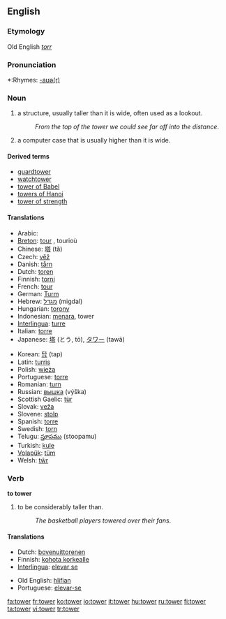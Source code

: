 ==English==
===Etymology===
Old English ''[[torr]]''

===Pronunciation===
*:Rhymes: [[Rhymes:English:-aʊə(r)|-aʊə(r)]]

===Noun===
{{wikipedia}}
{{en-noun}}

#a structure, usually taller than it is wide, often used as a lookout.
#:''From the top of the tower we could see far off into the distance''.
#a computer case that is usually higher than it is wide.

====Derived terms====
*[[guardtower]]
*[[watchtower]]
*[[tower of Babel]]
*[[towers of Hanoi]]
*[[tower of strength]]

==== Translations ====
{{top}}
*Arabic: {{ARchar|[[برج]]}} {{Unicode|(burj)}}
*[[Breton]]: [[tour#Breton|tour]] {{m}}, tourioù {{p}}
*Chinese: [[塔]] (tǎ)
*Czech: [[věž]] {{f}}
*Danish: [[tårn]] {{n}}
*Dutch: [[toren]] {{m}}
*Finnish: [[torni]]
*French: [[tour#French|tour]] {{f}}
*German: [[Turm]] {{m}}
*Hebrew: [[מגדל]] (migdal) {{m}}
*Hungarian: [[torony]]
*Indonesian: [[menara]], tower
*[[Interlingua]]: [[turre]]
*Italian: [[torre]] {{f}}
*Japanese: [[塔]] (とう, tō), [[タワー]] (tawā)
{{mid}}
*Korean: [[탑]] (tap)
*Latin: [[turris]] {{f}}
*Polish: [[wieża]] {{f}}
*Portuguese: [[torre]] {{f}}
*Romanian: [[turn#Romanian|turn]] {{n}}
*Russian: [[вышка]] (výška) {{f}}
*Scottish Gaelic: [[tùr]] {{m}}
*Slovak: [[veža]] {{f}}
*Slovene: [[stolp]] {{m}}
*Spanish: [[torre]] {{f}}
*Swedish: [[torn#Swedish|torn]]
*Telugu: [[స్తూపము]] (stoopamu)
*Turkish: [[kule]]
*[[Volapük]]: [[tüm]]
*Welsh: [[tŵr]]
{{bottom}}

===Verb===
'''to tower'''

#to be considerably taller than.
#:''The basketball players towered over their fans''.

====Translations====
{{top}}
*Dutch: [[bovenuittorenen]]
*Finnish: [[kohota korkealle]]
*[[Interlingua]]: [[elevar se]]
{{mid}}
*Old English: [[hlifian]]
*Portuguese: [[elevar-se]]
{{bottom}}

[[fa:tower]]
[[fr:tower]]
[[ko:tower]]
[[io:tower]]
[[it:tower]]
[[hu:tower]]
[[ru:tower]]
[[fi:tower]]
[[ta:tower]]
[[vi:tower]]
[[tr:tower]]